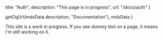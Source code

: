 
  title: "Auth",
  description: "This page is in progress",
  url: "/docs/auth"
}

  getOgUrl(mdxData.description, "Documentation"),
  mdxData
)

<Heading title={mdxData.title} description={mdxData.description} />

<Callout>
  This site is a work in progress. If you see dummy text on a page, it means I'm still working on it.
</Callout>

<Pager url={mdxData.url} />